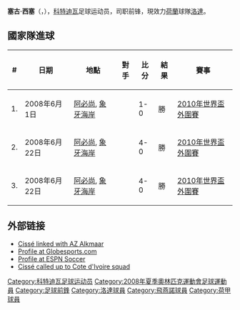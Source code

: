 {{noteta
|G1=足球
|T=zh-hans:塞古·西塞;zh-hk:施古·施斯;zh-tw:塞古·西塞;
|1=zh-hans:塞古·西塞;zh-hk:施古·施斯;zh-tw:塞古·西塞;
|2=zh-hans:西塞;zh-hk:施斯;zh-tw:西塞;
}}
{{Football player infobox| playername= Sekou Cissé
| image = [[File:Sekou_Cissé.jpg|240px]]
| fullname = 塞古·西塞<br>Sekou Cissé
| nickname = 
| dateofbirth = {{birth date and age|1985|5|23}} 
| cityofbirth = [[达布|达布]]
| countryofbirth = [[科特迪瓦|科特迪瓦]]
| height = {{height|m=1.84}}
| currentclub  = [[洛達|洛達]]
| clubnumber  = 19
| position = [[前鋒_(足球)|前鋒]] 
| youthyears = 
| youthclubs = 
| years = 2004 -
| clubs = [[洛達|洛達]]
| caps(goals) = 83 (16)
| nationalyears = 2007 -
| nationalteam = [[科特迪瓦國家足球隊|科特迪瓦]]
| nationalcaps(goals) = 6 (5)
| pcupdate = 2007年12月22日
| ntupdate = 2008年7月18日
}}
'''塞古·西塞'''（'''{{lang-fr|Sekou Cissé}}'''，{{bd|1985年|5月25日|catidx=Cisse, Sekou}}），[[科特迪瓦|科特迪瓦]]足球运动员，司职前锋，現效力[[荷蘭|荷蘭]]球隊[[洛達|洛達]]。

==國家隊進球==
{| class="wikitable"
! # !! 日期 !! 地點 !! 對手 !! 比分 !! 結果 !! 賽事
|-
| 1. || 2008年6月1日 || [[阿必尚|阿必尚]], [[象牙海岸|象牙海岸]] || {{fb|MOZ}} || 1-0 || 勝 || [[2010年世界盃外圍賽_(非洲區)|2010年世界盃外圍賽]]
|-
| 2. || 2008年6月22日 || [[阿必尚|阿必尚]], [[象牙海岸|象牙海岸]] || {{fb|BOT}} || 4-0 || 勝 || [[2010年世界盃外圍賽_(非洲區)|2010年世界盃外圍賽]]
|-
| 3. || 2008年6月22日 || [[阿必尚|阿必尚]], [[象牙海岸|象牙海岸]] || {{fb|BOT}} || 4-0 || 勝 || [[2010年世界盃外圍賽_(非洲區)|2010年世界盃外圍賽]] 
|}


==外部链接==
*[http://home.skysports.com/list.aspx?hlid=411840&plid=43040&clid=322&cpid=9 Cissé linked with AZ Alkmaar]{{dead link|date=2017年12月 |bot=InternetArchiveBot |fix-attempted=yes }}
*[https://web.archive.org/web/20070927215955/http://stats.globesports.com/holl/players.asp?player=25914 Profile at Globesports.com]
*[http://soccernet.espn.go.com/players/stats?id=44223&cc=5739 Profile at ESPN Soccer] {{Wayback|url=http://soccernet.espn.go.com/players/stats?id=44223&cc=5739 |date=20070831163259 }}
*[https://web.archive.org/web/20080304195939/http://fifci.org/News.aspx?num=A000001619 Cissé called up to Cote d'Ivoire squad]

{{2008年奧運會男子足球科特迪瓦參賽名單}}

{{soccer-player-stub}}
{{Africa-bio-stub}}
{{DEFAULTSORT:Cisse, Sekou}}
[[Category:科特迪瓦足球运动员|Category:科特迪瓦足球运动员]]
[[Category:2008年夏季奧林匹克運動會足球運動員|Category:2008年夏季奧林匹克運動會足球運動員]]
[[Category:足球前鋒|Category:足球前鋒]]
[[Category:洛達球員|Category:洛達球員]]
[[Category:飛燕諾球員|Category:飛燕諾球員]]
[[Category:荷甲球員|Category:荷甲球員]]